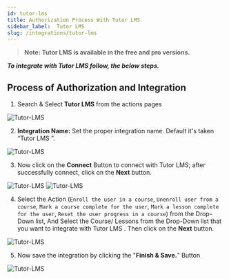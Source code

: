```yaml
---
id: tutor-lms
title: Authorization Process With Tutor LMS
sidebar_label:  Tutor LMS
slug: /integrations/tutor-lms
---
```


> **Note: Tutor LMS is available in the free and pro versions.**

***To integrate with Tutor LMS follow, the below steps.***


## Process of Authorization and Integration

1. Search & Select **Tutor LMS** from the actions pages
 <Image src="actions/tutor-lms/select-tutor-lms" alt="Tutor-LMS" w="1020" h="350" />
 
2. **Integration Name:** Set the proper integration name. Default it's taken “Tutor LMS ”.
 <Image src="actions/tutor-lms/integration-name" alt="Tutor-LMS" w="1020" h="350" />

3.	Now click on the **Connect** Button to connect with Tutor LMS; after successfully connect, click on the **Next** button.
 <Image src="actions/tutor-lms/authorize" alt="Tutor-LMS" w="1020" h="350" />
 <Image src="actions/tutor-lms/next-button" alt="Tutor-LMS" w="1020" h="350" />



4. Select the Action (`Enroll the user in a course`, `Unenroll user from a course`, `Mark a course complete for the user`, `Mark a lesson complete for the user`, `Reset the user progress in a course`) from the Drop-Down list, And Select the Course/ Lessons from the Drop-Down list that you want to integrate with Tutor LMS . Then click on the **Next** button.
 <Image src="actions/tutor-lms/select-action-and-course" alt="Tutor-LMS" w="1020" h="350" />

5. Now save the integration by clicking the "**Finish & Save.**" Button
 <Image src="actions/tutor-lms/finis-and-save" alt="Tutor-LMS" w="1020" h="350" />




<Feedback/>